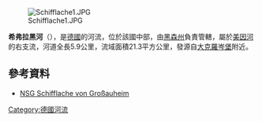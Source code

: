 {{Coord|50|6|3.58|N|8|56|33.20|E|display=title}}
[[Image:Schifflache1.JPG|right]]

'''希弗拉黑河'''（{{lang-de|Schifflache}}），是[[德國|德國]]的河流，位於該國中部，由[[黑森州|黑森州]]負責管轄，屬於[[美因河|美因河]]的右支流，河道全長5.9公里，流域面積21.3平方公里，發源自[[大克羅岑堡|大克羅岑堡]]附近。

==參考資料==
* [http://www.hanau.de/lih/natur/gebiete/006019/ NSG Schifflache von Großauheim] {{Wayback|url=http://www.hanau.de/lih/natur/gebiete/006019/ |date=20160304185845 }}

{{Germany-geo-stub}}
[[Category:德國河流|Category:德國河流]]